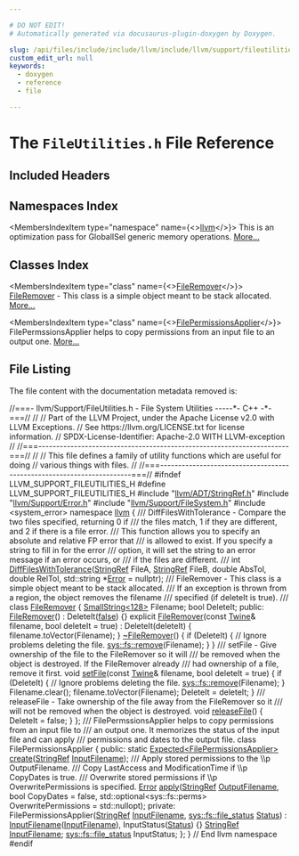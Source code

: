 ```yaml
---

# DO NOT EDIT!
# Automatically generated via docusaurus-plugin-doxygen by Doxygen.

slug: /api/files/include/include/llvm/include/llvm/support/fileutilities-h
custom_edit_url: null
keywords:
  - doxygen
  - reference
  - file

---
```





# The `FileUtilities.h` File Reference

<DoxygenPage pluginConfig={pluginConfig}>



## Included Headers

<IncludesList>
<IncludesListItem
  filePath="llvm/ADT/StringRef.h"
  permalink="/docs/api/files/include/include/llvm/include/llvm/adt/stringref-h"
  isLocal="true" />
<IncludesListItem
  filePath="llvm/Support/Error.h"
  permalink="/docs/api/files/include/include/llvm/include/llvm/support/error-h"
  isLocal="true" />
<IncludesListItem
  filePath="llvm/Support/FileSystem.h"
  permalink="/docs/api/files/include/include/llvm/include/llvm/support/filesystem-h"
  isLocal="true" />
<IncludesListItem
  filePath="system_error"
  permalink=""
  isLocal="false" />
</IncludesList>

## Namespaces Index

<MembersIndex>

<MembersIndexItem
  type="namespace"
  name={<><a href="/docs/api/namespaces/llvm">llvm</a></>}>
This is an optimization pass for GlobalISel generic memory operations. <a href="/docs/api/namespaces/llvm/#details">More...</a>
</MembersIndexItem>

</MembersIndex>

## Classes Index

<MembersIndex>

<MembersIndexItem
  type="class"
  name={<><a href="/docs/api/classes/llvm/fileremover">FileRemover</a></>}>
<a href="/docs/api/classes/llvm/fileremover">FileRemover</a> - This class is a simple object meant to be stack allocated. <a href="/docs/api/classes/llvm/fileremover/#details">More...</a>
</MembersIndexItem>

<MembersIndexItem
  type="class"
  name={<><a href="/docs/api/classes/llvm/filepermissionsapplier">FilePermissionsApplier</a></>}>
FilePermssionsApplier helps to copy permissions from an input file to an output one. <a href="/docs/api/classes/llvm/filepermissionsapplier/#details">More...</a>
</MembersIndexItem>

</MembersIndex>


## File Listing

The file content with the documentation metadata removed is:

<ProgramListing>

<Link id="l00001" /><CodeLine lineNumber="1"><Highlight kind="comment">//===- llvm/Support/FileUtilities.h - File System Utilities -----&#42;- C++ -&#42;-===//</Highlight><Highlight kind="normal"></Highlight></CodeLine>
<Link id="l00002" /><CodeLine lineNumber="2"><Highlight kind="normal"></Highlight><Highlight kind="comment">//</Highlight><Highlight kind="normal"></Highlight></CodeLine>
<Link id="l00003" /><CodeLine lineNumber="3"><Highlight kind="normal"></Highlight><Highlight kind="comment">// Part of the LLVM Project, under the Apache License v2.0 with LLVM Exceptions.</Highlight><Highlight kind="normal"></Highlight></CodeLine>
<Link id="l00004" /><CodeLine lineNumber="4"><Highlight kind="normal"></Highlight><Highlight kind="comment">// See https://llvm.org/LICENSE.txt for license information.</Highlight><Highlight kind="normal"></Highlight></CodeLine>
<Link id="l00005" /><CodeLine lineNumber="5"><Highlight kind="normal"></Highlight><Highlight kind="comment">// SPDX-License-Identifier: Apache-2.0 WITH LLVM-exception</Highlight><Highlight kind="normal"></Highlight></CodeLine>
<Link id="l00006" /><CodeLine lineNumber="6"><Highlight kind="normal"></Highlight><Highlight kind="comment">//</Highlight><Highlight kind="normal"></Highlight></CodeLine>
<Link id="l00007" /><CodeLine lineNumber="7"><Highlight kind="normal"></Highlight><Highlight kind="comment">//===----------------------------------------------------------------------===//</Highlight><Highlight kind="normal"></Highlight></CodeLine>
<Link id="l00008" /><CodeLine lineNumber="8"><Highlight kind="normal"></Highlight><Highlight kind="comment">//</Highlight><Highlight kind="normal"></Highlight></CodeLine>
<Link id="l00009" /><CodeLine lineNumber="9"><Highlight kind="normal"></Highlight><Highlight kind="comment">// This file defines a family of utility functions which are useful for doing</Highlight><Highlight kind="normal"></Highlight></CodeLine>
<Link id="l00010" /><CodeLine lineNumber="10"><Highlight kind="normal"></Highlight><Highlight kind="comment">// various things with files.</Highlight><Highlight kind="normal"></Highlight></CodeLine>
<Link id="l00011" /><CodeLine lineNumber="11"><Highlight kind="normal"></Highlight><Highlight kind="comment">//</Highlight><Highlight kind="normal"></Highlight></CodeLine>
<Link id="l00012" /><CodeLine lineNumber="12"><Highlight kind="normal"></Highlight><Highlight kind="comment">//===----------------------------------------------------------------------===//</Highlight><Highlight kind="normal"></Highlight></CodeLine>
<Link id="l00013" /><CodeLine lineNumber="13"><Highlight kind="normal"></Highlight></CodeLine>
<Link id="l00014" /><CodeLine lineNumber="14"><Highlight kind="normal"></Highlight><Highlight kind="preprocessor">#ifndef LLVM&#95;SUPPORT&#95;FILEUTILITIES&#95;H</Highlight><Highlight kind="normal"></Highlight></CodeLine>
<Link id="l00015" /><CodeLine lineNumber="15"><Highlight kind="normal"></Highlight><Highlight kind="preprocessor">#define LLVM&#95;SUPPORT&#95;FILEUTILITIES&#95;H</Highlight><Highlight kind="normal"></Highlight></CodeLine>
<Link id="l00016" /><CodeLine lineNumber="16"><Highlight kind="normal"></Highlight></CodeLine>
<Link id="l00017" /><CodeLine lineNumber="17"><Highlight kind="normal"></Highlight><Highlight kind="preprocessor">#include &quot;<a href="/docs/api/files/include/include/llvm/include/llvm/adt/stringref-h">llvm/ADT/StringRef.h</a>&quot;</Highlight><Highlight kind="normal"></Highlight></CodeLine>
<Link id="l00018" /><CodeLine lineNumber="18"><Highlight kind="normal"></Highlight><Highlight kind="preprocessor">#include &quot;<a href="/docs/api/files/include/include/llvm/include/llvm/support/error-h">llvm/Support/Error.h</a>&quot;</Highlight><Highlight kind="normal"></Highlight></CodeLine>
<Link id="l00019" /><CodeLine lineNumber="19"><Highlight kind="normal"></Highlight><Highlight kind="preprocessor">#include &quot;<a href="/docs/api/files/include/include/llvm/include/llvm/support/filesystem-h">llvm/Support/FileSystem.h</a>&quot;</Highlight><Highlight kind="normal"></Highlight></CodeLine>
<Link id="l00020" /><CodeLine lineNumber="20"><Highlight kind="normal"></Highlight></CodeLine>
<Link id="l00021" /><CodeLine lineNumber="21"><Highlight kind="normal"></Highlight><Highlight kind="preprocessor">#include &lt;system&#95;error&gt;</Highlight><Highlight kind="normal"></Highlight></CodeLine>
<Link id="l00022" /><CodeLine lineNumber="22"><Highlight kind="normal"></Highlight></CodeLine>
<Link id="l00023" /><CodeLine lineNumber="23"><Highlight kind="normal"></Highlight><Highlight kind="keyword">namespace </Highlight><Highlight kind="normal"><a href="/docs/api/namespaces/llvm">llvm</a> &#123;</Highlight></CodeLine>
<Link id="l00024" /><CodeLine lineNumber="24"><Highlight kind="normal"></Highlight><Highlight kind="comment"></Highlight></CodeLine>
<Link id="l00025" /><CodeLine lineNumber="25"><Highlight kind="comment">  /// DiffFilesWithTolerance - Compare the two files specified, returning 0 if</Highlight></CodeLine>
<Link id="l00026" /><CodeLine lineNumber="26"><Highlight kind="comment">  /// the files match, 1 if they are different, and 2 if there is a file error.</Highlight></CodeLine>
<Link id="l00027" /><CodeLine lineNumber="27"><Highlight kind="comment">  /// This function allows you to specify an absolute and relative FP error that</Highlight></CodeLine>
<Link id="l00028" /><CodeLine lineNumber="28"><Highlight kind="comment">  /// is allowed to exist.  If you specify a string to fill in for the error</Highlight></CodeLine>
<Link id="l00029" /><CodeLine lineNumber="29"><Highlight kind="comment">  /// option, it will set the string to an error message if an error occurs, or</Highlight></CodeLine>
<Link id="l00030" /><CodeLine lineNumber="30"><Highlight kind="comment">  /// if the files are different.</Highlight></CodeLine>
<Link id="l00031" /><CodeLine lineNumber="31"><Highlight kind="comment">  ///</Highlight><Highlight kind="normal"></Highlight></CodeLine>
<Link id="l00032" /><CodeLine lineNumber="32"><Highlight kind="normal">  </Highlight><Highlight kind="keywordtype">int</Highlight><Highlight kind="normal"> <a href="/docs/api/namespaces/llvm/#aedbcf5909f70207a579202cbbbaa4893">DiffFilesWithTolerance</a>(<a href="/docs/api/classes/llvm/stringref">StringRef</a> FileA,</Highlight></CodeLine>
<Link id="l00033" /><CodeLine lineNumber="33"><Highlight kind="normal">                             <a href="/docs/api/classes/llvm/stringref">StringRef</a> FileB,</Highlight></CodeLine>
<Link id="l00034" /><CodeLine lineNumber="34"><Highlight kind="normal">                             </Highlight><Highlight kind="keywordtype">double</Highlight><Highlight kind="normal"> AbsTol, </Highlight><Highlight kind="keywordtype">double</Highlight><Highlight kind="normal"> RelTol,</Highlight></CodeLine>
<Link id="l00035" /><CodeLine lineNumber="35"><Highlight kind="normal">                             std::string &#42;<a href="/docs/api/classes/llvm/error">Error</a> = </Highlight><Highlight kind="keyword">nullptr</Highlight><Highlight kind="normal">);</Highlight></CodeLine>
<Link id="l00036" /><CodeLine lineNumber="36"><Highlight kind="normal"></Highlight></CodeLine>
<Link id="l00037" /><CodeLine lineNumber="37"><Highlight kind="normal"></Highlight><Highlight kind="comment"></Highlight></CodeLine>
<Link id="l00038" /><CodeLine lineNumber="38"><Highlight kind="comment">  /// FileRemover - This class is a simple object meant to be stack allocated.</Highlight></CodeLine>
<Link id="l00039" /><CodeLine lineNumber="39"><Highlight kind="comment">  /// If an exception is thrown from a region, the object removes the filename</Highlight></CodeLine>
<Link id="l00040" /><CodeLine lineNumber="40"><Highlight kind="comment">  /// specified (if deleteIt is true).</Highlight></CodeLine>
<Link id="l00041" /><CodeLine lineNumber="41"><Highlight kind="comment">  ///</Highlight><Highlight kind="normal"></Highlight></CodeLine>
<Link id="l00042" /><CodeLine lineNumber="42" lineLink="/docs/api/classes/llvm/fileremover"><Highlight kind="normal">  </Highlight><Highlight kind="keyword">class </Highlight><Highlight kind="normal"><a href="/docs/api/classes/llvm/fileremover/#a56a2ea2d80cdbc553558417cdace25b2">FileRemover</a> &#123;</Highlight></CodeLine>
<Link id="l00043" /><CodeLine lineNumber="43"><Highlight kind="normal">    <a href="/docs/api/classes/llvm/smallstring">SmallString&lt;128&gt;</a> Filename;</Highlight></CodeLine>
<Link id="l00044" /><CodeLine lineNumber="44"><Highlight kind="normal">    </Highlight><Highlight kind="keywordtype">bool</Highlight><Highlight kind="normal"> DeleteIt;</Highlight></CodeLine>
<Link id="l00045" /><CodeLine lineNumber="45"><Highlight kind="normal">  </Highlight><Highlight kind="keyword">public</Highlight><Highlight kind="normal">:</Highlight></CodeLine>
<Link id="l00046" /><CodeLine lineNumber="46" lineLink="/docs/api/classes/llvm/fileremover/#a56a2ea2d80cdbc553558417cdace25b2"><Highlight kind="normal">    <a href="/docs/api/classes/llvm/fileremover/#a56a2ea2d80cdbc553558417cdace25b2">FileRemover</a>() : DeleteIt(<a href="/docs/api/namespaces/false">false</a>) &#123;&#125;</Highlight></CodeLine>
<Link id="l00047" /><CodeLine lineNumber="47"><Highlight kind="normal"></Highlight></CodeLine>
<Link id="l00048" /><CodeLine lineNumber="48" lineLink="/docs/api/classes/llvm/fileremover/#a4471d72090d6d1d7905ebb55fe4c75e9"><Highlight kind="normal">    </Highlight><Highlight kind="keyword">explicit</Highlight><Highlight kind="normal"> <a href="/docs/api/classes/llvm/fileremover/#a4471d72090d6d1d7905ebb55fe4c75e9">FileRemover</a>(</Highlight><Highlight kind="keyword">const</Highlight><Highlight kind="normal"> <a href="/docs/api/classes/llvm/twine">Twine</a>&amp; filename, </Highlight><Highlight kind="keywordtype">bool</Highlight><Highlight kind="normal"> deleteIt = </Highlight><Highlight kind="keyword">true</Highlight><Highlight kind="normal">)</Highlight></CodeLine>
<Link id="l00049" /><CodeLine lineNumber="49"><Highlight kind="normal">      : DeleteIt(deleteIt) &#123;</Highlight></CodeLine>
<Link id="l00050" /><CodeLine lineNumber="50"><Highlight kind="normal">      filename.toVector(Filename);</Highlight></CodeLine>
<Link id="l00051" /><CodeLine lineNumber="51"><Highlight kind="normal">    &#125;</Highlight></CodeLine>
<Link id="l00052" /><CodeLine lineNumber="52"><Highlight kind="normal"></Highlight></CodeLine>
<Link id="l00053" /><CodeLine lineNumber="53" lineLink="/docs/api/classes/llvm/fileremover/#aeb6376f0da638eba2ca37f75c158642a"><Highlight kind="normal">    <a href="/docs/api/classes/llvm/fileremover/#aeb6376f0da638eba2ca37f75c158642a">~FileRemover</a>() &#123;</Highlight></CodeLine>
<Link id="l00054" /><CodeLine lineNumber="54"><Highlight kind="normal">      </Highlight><Highlight kind="keywordflow">if</Highlight><Highlight kind="normal"> (DeleteIt) &#123;</Highlight></CodeLine>
<Link id="l00055" /><CodeLine lineNumber="55"><Highlight kind="normal">        </Highlight><Highlight kind="comment">// Ignore problems deleting the file.</Highlight><Highlight kind="normal"></Highlight></CodeLine>
<Link id="l00056" /><CodeLine lineNumber="56"><Highlight kind="normal">        <a href="/docs/api/namespaces/llvm/sys/fs/#a921e0b01f22f9a37012450f9b5f0ccb7">sys::fs::remove</a>(Filename);</Highlight></CodeLine>
<Link id="l00057" /><CodeLine lineNumber="57"><Highlight kind="normal">      &#125;</Highlight></CodeLine>
<Link id="l00058" /><CodeLine lineNumber="58"><Highlight kind="normal">    &#125;</Highlight></CodeLine>
<Link id="l00059" /><CodeLine lineNumber="59"><Highlight kind="normal"></Highlight><Highlight kind="comment"></Highlight></CodeLine>
<Link id="l00060" /><CodeLine lineNumber="60"><Highlight kind="comment">    /// setFile - Give ownership of the file to the FileRemover so it will</Highlight></CodeLine>
<Link id="l00061" /><CodeLine lineNumber="61"><Highlight kind="comment">    /// be removed when the object is destroyed.  If the FileRemover already</Highlight></CodeLine>
<Link id="l00062" /><CodeLine lineNumber="62"><Highlight kind="comment">    /// had ownership of a file, remove it first.</Highlight><Highlight kind="normal"></Highlight></CodeLine>
<Link id="l00063" /><CodeLine lineNumber="63" lineLink="/docs/api/classes/llvm/fileremover/#a91b648ac32666327622edeae85b28e31"><Highlight kind="normal">    </Highlight><Highlight kind="keywordtype">void</Highlight><Highlight kind="normal"> <a href="/docs/api/classes/llvm/fileremover/#a91b648ac32666327622edeae85b28e31">setFile</a>(</Highlight><Highlight kind="keyword">const</Highlight><Highlight kind="normal"> <a href="/docs/api/classes/llvm/twine">Twine</a>&amp; filename, </Highlight><Highlight kind="keywordtype">bool</Highlight><Highlight kind="normal"> deleteIt = </Highlight><Highlight kind="keyword">true</Highlight><Highlight kind="normal">) &#123;</Highlight></CodeLine>
<Link id="l00064" /><CodeLine lineNumber="64"><Highlight kind="normal">      </Highlight><Highlight kind="keywordflow">if</Highlight><Highlight kind="normal"> (DeleteIt) &#123;</Highlight></CodeLine>
<Link id="l00065" /><CodeLine lineNumber="65"><Highlight kind="normal">        </Highlight><Highlight kind="comment">// Ignore problems deleting the file.</Highlight><Highlight kind="normal"></Highlight></CodeLine>
<Link id="l00066" /><CodeLine lineNumber="66"><Highlight kind="normal">        <a href="/docs/api/namespaces/llvm/sys/fs/#a921e0b01f22f9a37012450f9b5f0ccb7">sys::fs::remove</a>(Filename);</Highlight></CodeLine>
<Link id="l00067" /><CodeLine lineNumber="67"><Highlight kind="normal">      &#125;</Highlight></CodeLine>
<Link id="l00068" /><CodeLine lineNumber="68"><Highlight kind="normal"></Highlight></CodeLine>
<Link id="l00069" /><CodeLine lineNumber="69"><Highlight kind="normal">      Filename.clear();</Highlight></CodeLine>
<Link id="l00070" /><CodeLine lineNumber="70"><Highlight kind="normal">      filename.toVector(Filename);</Highlight></CodeLine>
<Link id="l00071" /><CodeLine lineNumber="71"><Highlight kind="normal">      DeleteIt = deleteIt;</Highlight></CodeLine>
<Link id="l00072" /><CodeLine lineNumber="72"><Highlight kind="normal">    &#125;</Highlight></CodeLine>
<Link id="l00073" /><CodeLine lineNumber="73"><Highlight kind="normal"></Highlight><Highlight kind="comment"></Highlight></CodeLine>
<Link id="l00074" /><CodeLine lineNumber="74"><Highlight kind="comment">    /// releaseFile - Take ownership of the file away from the FileRemover so it</Highlight></CodeLine>
<Link id="l00075" /><CodeLine lineNumber="75"><Highlight kind="comment">    /// will not be removed when the object is destroyed.</Highlight><Highlight kind="normal"></Highlight></CodeLine>
<Link id="l00076" /><CodeLine lineNumber="76" lineLink="/docs/api/classes/llvm/fileremover/#ac22fb24ad5b08dc2a8a399063940026e"><Highlight kind="normal">    </Highlight><Highlight kind="keywordtype">void</Highlight><Highlight kind="normal"> <a href="/docs/api/classes/llvm/fileremover/#ac22fb24ad5b08dc2a8a399063940026e">releaseFile</a>() &#123; DeleteIt = </Highlight><Highlight kind="keyword">false</Highlight><Highlight kind="normal">; &#125;</Highlight></CodeLine>
<Link id="l00077" /><CodeLine lineNumber="77"><Highlight kind="normal">  &#125;;</Highlight></CodeLine>
<Link id="l00078" /><CodeLine lineNumber="78"><Highlight kind="normal"></Highlight><Highlight kind="comment"></Highlight></CodeLine>
<Link id="l00079" /><CodeLine lineNumber="79"><Highlight kind="comment">  /// FilePermssionsApplier helps to copy permissions from an input file to</Highlight></CodeLine>
<Link id="l00080" /><CodeLine lineNumber="80"><Highlight kind="comment">  /// an output one. It memorizes the status of the input file and can apply</Highlight></CodeLine>
<Link id="l00081" /><CodeLine lineNumber="81"><Highlight kind="comment">  /// permissions and dates to the output file.</Highlight><Highlight kind="normal"></Highlight></CodeLine>
<Link id="l00082" /><CodeLine lineNumber="82" lineLink="/docs/api/classes/llvm/filepermissionsapplier"><Highlight kind="normal">  </Highlight><Highlight kind="keyword">class </Highlight><Highlight kind="normal">FilePermissionsApplier &#123;</Highlight></CodeLine>
<Link id="l00083" /><CodeLine lineNumber="83"><Highlight kind="normal">  </Highlight><Highlight kind="keyword">public</Highlight><Highlight kind="normal">:</Highlight></CodeLine>
<Link id="l00084" /><CodeLine lineNumber="84"><Highlight kind="normal">    </Highlight><Highlight kind="keyword">static</Highlight><Highlight kind="normal"> <a href="/docs/api/classes/llvm/expected">Expected&lt;FilePermissionsApplier&gt;</a> <a href="/docs/api/classes/llvm/filepermissionsapplier/#af70a75dd83c51400048e0ad5107b8773">create</a>(<a href="/docs/api/classes/llvm/stringref">StringRef</a> <a href="/docs/api/files/lib/lib/tablegen/main-cpp/#aaa0fa37480ba9aa590065846d7ccb1d2">InputFilename</a>);</Highlight></CodeLine>
<Link id="l00085" /><CodeLine lineNumber="85"><Highlight kind="normal"></Highlight><Highlight kind="comment"></Highlight></CodeLine>
<Link id="l00086" /><CodeLine lineNumber="86"><Highlight kind="comment">    /// Apply stored permissions to the \\p OutputFilename.</Highlight></CodeLine>
<Link id="l00087" /><CodeLine lineNumber="87"><Highlight kind="comment">    /// Copy LastAccess and ModificationTime if \\p CopyDates is true.</Highlight></CodeLine>
<Link id="l00088" /><CodeLine lineNumber="88"><Highlight kind="comment">    /// Overwrite stored permissions if \\p OverwritePermissions is specified.</Highlight><Highlight kind="normal"></Highlight></CodeLine>
<Link id="l00089" /><CodeLine lineNumber="89"><Highlight kind="normal">    <a href="/docs/api/classes/llvm/error">Error</a></Highlight></CodeLine>
<Link id="l00090" /><CodeLine lineNumber="90"><Highlight kind="normal">    <a href="/docs/api/classes/llvm/filepermissionsapplier/#a958cd3b9790b98d062b8e5fb5ebc32e6">apply</a>(<a href="/docs/api/classes/llvm/stringref">StringRef</a> <a href="/docs/api/files/lib/lib/tablegen/main-cpp/#a896200b9a8add6ca7edf3034cb031fea">OutputFilename</a>, </Highlight><Highlight kind="keywordtype">bool</Highlight><Highlight kind="normal"> CopyDates = </Highlight><Highlight kind="keyword">false</Highlight><Highlight kind="normal">,</Highlight></CodeLine>
<Link id="l00091" /><CodeLine lineNumber="91"><Highlight kind="normal">          std::optional&lt;sys::fs::perms&gt; OverwritePermissions = std::nullopt);</Highlight></CodeLine>
<Link id="l00092" /><CodeLine lineNumber="92"><Highlight kind="normal"></Highlight></CodeLine>
<Link id="l00093" /><CodeLine lineNumber="93"><Highlight kind="normal">  </Highlight><Highlight kind="keyword">private</Highlight><Highlight kind="normal">:</Highlight></CodeLine>
<Link id="l00094" /><CodeLine lineNumber="94"><Highlight kind="normal">    FilePermissionsApplier(<a href="/docs/api/classes/llvm/stringref">StringRef</a> <a href="/docs/api/files/lib/lib/tablegen/main-cpp/#aaa0fa37480ba9aa590065846d7ccb1d2">InputFilename</a>, <a href="/docs/api/classes/llvm/sys/fs/file-status">sys::fs::file&#95;status</a> <a href="/docs/api/structs/status">Status</a>)</Highlight></CodeLine>
<Link id="l00095" /><CodeLine lineNumber="95"><Highlight kind="normal">        : <a href="/docs/api/files/lib/lib/tablegen/main-cpp/#aaa0fa37480ba9aa590065846d7ccb1d2">InputFilename</a>(<a href="/docs/api/files/lib/lib/tablegen/main-cpp/#aaa0fa37480ba9aa590065846d7ccb1d2">InputFilename</a>), InputStatus(<a href="/docs/api/structs/status">Status</a>) &#123;&#125;</Highlight></CodeLine>
<Link id="l00096" /><CodeLine lineNumber="96"><Highlight kind="normal"></Highlight></CodeLine>
<Link id="l00097" /><CodeLine lineNumber="97"><Highlight kind="normal">    <a href="/docs/api/classes/llvm/stringref">StringRef</a> <a href="/docs/api/files/lib/lib/tablegen/main-cpp/#aaa0fa37480ba9aa590065846d7ccb1d2">InputFilename</a>;</Highlight></CodeLine>
<Link id="l00098" /><CodeLine lineNumber="98"><Highlight kind="normal">    <a href="/docs/api/classes/llvm/sys/fs/file-status">sys::fs::file&#95;status</a> InputStatus;</Highlight></CodeLine>
<Link id="l00099" /><CodeLine lineNumber="99"><Highlight kind="normal">  &#125;;</Highlight></CodeLine>
<Link id="l00100" /><CodeLine lineNumber="100"><Highlight kind="normal">&#125; </Highlight><Highlight kind="comment">// End llvm namespace</Highlight><Highlight kind="normal"></Highlight></CodeLine>
<Link id="l00101" /><CodeLine lineNumber="101"><Highlight kind="normal"></Highlight></CodeLine>
<Link id="l00102" /><CodeLine lineNumber="102"><Highlight kind="normal"></Highlight><Highlight kind="preprocessor">#endif</Highlight></CodeLine>

</ProgramListing>


</DoxygenPage>
